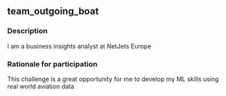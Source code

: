 ## team_outgoing_boat

### Description
I am a business insights analyst at NetJets Europe

### Rationale for participation
This challenge is a great opportunity for me to develop my ML skills using real world aviation data

